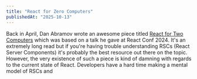 ```yaml
---
title: "React for Zero Computers"
publishedAt: "2025-10-13"
---
```


Back in April, Dan Abramov wrote an awesome piece titled [React for Two Computers](https://overreacted.io/react-for-two-computers/) which was based on a talk he gave at React Conf 2024. It's an extremely long read but if you're having trouble understanding RSCs (React Server Components) it's probably the best resource out there on the topic. However, the very existence of such a piece is kind of damning with regards to the current state of React. Developers have a hard time making a mental model of RSCs and
